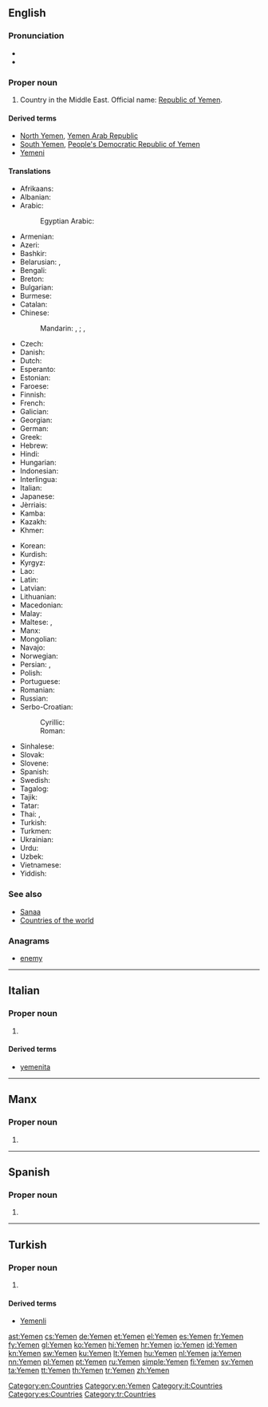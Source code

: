 {{also|Ýemen|Yémen|Yəmən}}
==English==
{{wikipedia}}

===Pronunciation===
* {{audio|En-us-Yemen.ogg|Audio (US)}}
* {{rhymes|ɛmən}}

===Proper noun===
{{en-proper noun}}

# Country in the Middle East. Official name: [[Republic of Yemen]].

====Derived terms====
* [[North Yemen]], [[Yemen Arab Republic]]
* [[South Yemen]], [[People's Democratic Republic of Yemen]]
* [[Yemeni]]

====Translations====
{{trans-top|Republic of Yemen}}
* Afrikaans: {{t-|af|Jemen}}
* Albanian: {{t-|sq|Jemeni}}
* Arabic: {{t-|ar|اليمن|m|f|tr=al-yáman}}
*: Egyptian Arabic: {{tø|arz|اليمن|f|tr=el yaman|sc=Arab}}
* Armenian: {{t-|hy|Եմեն|tr=Emen}}
* Azeri: {{t-|az|Yəmən}}
* Bashkir: {{tø|ba|Йәмән|tr=Yəmən|sc=Cyrl}}
* Belarusian: {{t-|be|Емен|m|tr=Jémen|sc=Cyrl}}, {{t-|be|Емэн|m|tr=Jémen|sc=Cyrl}}
* Bengali: {{t-|bn|ইয়েমেন|tr=iẏemen|sc=Beng}}
* Breton: {{t-|br|Yemen}}
* Bulgarian: {{t-|bg|Йемен|m|tr=Jémen}}
* Burmese: {{t-|my|ယီမင္|tr=yimĩ|sc=Mymr}}
* Catalan: {{t+|ca|Iemen|m}}
* Chinese:
*: Mandarin: {{t-|cmn|也門|sc=Hani}}, {{t-|cmn|也门|tr=Yěmén|sc=Hani}}; {{qualifier|Taiwan}} {{t|cmn|葉門|sc=Hani}}, {{t|cmn|叶门|tr=Yèmén|sc=Hani}}
* Czech: {{t+|cs|Jemen|m}}
* Danish: {{t-|da|Yemen}}
* Dutch: {{t+|nl|Jemen}}
* Esperanto: {{t-|eo|Jemeno}}
* Estonian: {{t+|et|Jeemen}}
* Faroese: {{t-|fo|Jemen|n}}
* Finnish: {{t+|fi|Jemen}}
* French: {{t+|fr|Yémen|m}}
* Galician: {{t|gl|Iemen|m}}
* Georgian: {{t-|ka|იემენი|tr=iemeni|sc=Geor}}
* German: {{t+|de|Jemen|n}}
* Greek: {{t+|el|Υεμένη|f|tr=Yeméni}}
* Hebrew: {{t-|he|תימן|f|tr=teman}}
* Hindi: {{t+|hi|यमन|tr=yaman}}
* Hungarian: {{t+|hu|Jemen}}
* Indonesian: {{t-|id|Yaman}}
* Interlingua: {{t-|ia|Yemen}}
* Italian: {{t-|it|Yemen|m}}
* Japanese: {{t-|ja|イエメン|tr=Iemen}}
* Jèrriais: {{tø|roa-jer|Yemen|m}}
* Kamba: {{tø|kam|Yemen}}
* Kazakh: {{t|kk|Йемен|tr=Yemen|sc=Cyrl}}
* Khmer: {{t-|km|យេមែន|tr=yeimɛɛn|sc=Khmr}}
{{trans-mid}}
* Korean: {{t+|ko|예멘|tr=Yemen|sc=Hang}}
* Kurdish: {{t+|ku|Yemen}}
* Kyrgyz: {{t-|ky|Йемен|tr=Yemen|sc=Cyrl}}
* Lao: {{t-|lo|ເຢເມັນ|tr=yēmen|sc=Laoo}}
* Latin: {{t-|la|Iemenia}}
* Latvian: {{t+|lv|Jemena}}
* Lithuanian: {{t+|lt|Jemenas|m}}
* Macedonian: {{t+|mk|Јемен|m|tr=Jémen}}
* Malay: {{t-|ms|Yaman}}
* Maltese: {{t-|mt|Jemen}}, {{t-|mt|Jemen}}
* Manx: {{t|gv|Yeamen|f|alt=Yn Yeamen}}
* Mongolian: {{t-|mn|Йемен|tr=Jemen|sc=Cyrl}}
* Navajo: {{tø|nv|Shádiʼááhjí Ásáí bikéyah}}
* Norwegian: {{t+|no|Jemen}}
* Persian: {{t+|fa|یمن|tr=Yaman}}, {{t+|fa|هاماوران|tr=Hâmâvarân|sc=fa-Arab}}
* Polish: {{t+|pl|Jemen|m}}
* Portuguese: {{t+|pt|Iémen|m}}
* Romanian: {{t-|ro|Yemen|n}}
* Russian: {{t+|ru|Йемен|m|tr=Jémen}}
* Serbo-Croatian:
*: Cyrillic: {{t-|sh|Јемен|m}}
*: Roman: {{t-|sh|Jemen|m}}
* Sinhalese: {{t-|si|යේමනය|tr=yēmanaya|sc=Sinh}}
* Slovak: {{t-|sk|Jemen|m}}
* Slovene: {{t+|sl|Jémen|m}}
* Spanish: {{t+|es|Yemen|m}}
* Swedish: {{t+|sv|Jemen}}
* Tagalog: {{t-|tl|Yemen}}
* Tajik: {{t-|tg|Яман|tr=Yaman|sc=Cyrl}}
* Tatar: {{t-|tt|Йәмән|tr=Yämän|sc=Cyrl}}
* Thai: {{t-|th|ประเทศเยเมน|tr=bprà-tâyt yay-mayn}}, {{t+|th|เยเมน|tr=yaymayn|sc=Thai}}
* Turkish: {{t+|tr|Yemen}}
* Turkmen: {{t-|tk|Ýemen}}
* Ukrainian: {{t+|uk|Ємен|m|tr=Jémen}}
* Urdu: {{t-|ur|یمن|tr=yaman}}
* Uzbek: {{t-|uz|Yaman}}
* Vietnamese: {{t-|vi|Yemen}}
* Yiddish: {{t-|yi|תימן|tr=teyman|sc=Hebr}}
{{trans-bottom}}

===See also===
* [[Sanaa]]
* [[Appendix:Countries of the world|Countries of the world]]

===Anagrams===
* [[enemy#English|enemy]]

[[Category:en:Countries]]
[[Category:en:Yemen]]

----

==Italian==
{{wikipedia|lang=it}}

===Proper noun===
{{it-proper noun|m}}

# {{l|en|Yemen}}

====Derived terms====
* [[yemenita]]

[[Category:it:Countries]]

----

==Manx==

===Proper noun===
{{head|gv|proper noun|g=f|head=Yn Yemen}}

# {{alternative form of|Yeaman|lang=gv}}

----

==Spanish==
{{wikipedia|lang=es}}

===Proper noun===
{{es-proper noun}}

# {{l|en|Yemen}}

[[Category:es:Countries]]

----

==Turkish==

===Proper noun===
{{tr-proper noun}}

# {{l|en|Yemen}}

====Derived terms====
* [[Yemenli]]

[[Category:tr:Countries]]

[[ast:Yemen]]
[[cs:Yemen]]
[[de:Yemen]]
[[et:Yemen]]
[[el:Yemen]]
[[es:Yemen]]
[[fr:Yemen]]
[[fy:Yemen]]
[[gl:Yemen]]
[[ko:Yemen]]
[[hi:Yemen]]
[[hr:Yemen]]
[[io:Yemen]]
[[id:Yemen]]
[[kn:Yemen]]
[[sw:Yemen]]
[[ku:Yemen]]
[[lt:Yemen]]
[[hu:Yemen]]
[[nl:Yemen]]
[[ja:Yemen]]
[[nn:Yemen]]
[[pl:Yemen]]
[[pt:Yemen]]
[[ru:Yemen]]
[[simple:Yemen]]
[[fi:Yemen]]
[[sv:Yemen]]
[[ta:Yemen]]
[[tt:Yemen]]
[[th:Yemen]]
[[tr:Yemen]]
[[zh:Yemen]]